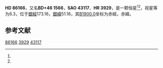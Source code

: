 {{Starbox begin
| name = HD 86166
}}
{{Starbox observe
| epoch = [[J2000.0|J2000.0]]
| constell = {{星座名待查}}<ref name=SIMBAD>{{cite web
 | url=http://simbad.u-strasbg.fr/simbad/sim-id?Ident=HR+3929
 | title =Pulsating variable Star
 | publisher=Centre de Données astronomiques de Strasbourg
 | work=SIMBAD
 | accessdate=2012-07-13}}</ref><ref name=DATA>{{cite web
 | url=http://vizier.u-strasbg.fr/viz-bin/VizieR-5?-out.add=.&-source=5050&-corr=PK=HR&-out.max=9999&HR=3929
 | title=VizieR Detailed Page
 | accessdate=2012-07-13
 | archive-date=2016-03-04
 | archive-url=https://web.archive.org/web/20160304141750/http://vizier.u-strasbg.fr/viz-bin/VizieR-5?-out.add=.&-source=5050&-corr=PK=HR&-out.max=9999&HR=3929
 | dead-url=no
 }}</ref>
| 星官 = 
| ra = {{RA|9|57|56.9}}<ref name=SIMBAD /><ref name=DATA />
| dec = {{DEC|+45|24|52}}<ref name=SIMBAD /><ref name=DATA />
| appmag_v = 6.3<ref name=SIMBAD /><ref name=DATA />
}}
{{Starbox character
| class = K0III<ref name=SIMBAD /><ref name=DATA />
| b-v = 1.11<ref name=SIMBAD /><ref name=DATA />
| u-b = 0.95<ref name=SIMBAD /><ref name=DATA />
| r-i = <ref name=SIMBAD /><ref name=DATA />
| variable = 
}}
{{Starbox astrometry
| radial_v = 0.95
| prop_mo_ra = 5
| parallax = 
| p_error = 
}}
{{Starbox catalog
| names =BD+46 1566，[[SAO星表|SAO]] 43117，[[HD星表|HD]] 86166，[[HR星表|HR]] 3929}}
{{Starbox reference |Simbad=HR+3929}}
{{Starbox end}}

'''HD 86166'''，又名'''BD+46 1566'''，'''SAO 43117'''、'''HR 3929'''，是一颗恒星<ref name=SIMBAD /><ref name=DATA />，视星等为6.3，位于[[銀道座標系|銀經]]173.16，[[銀道座標系|銀緯]]51.16，其[[B1900.0|B1900.0]]坐标为赤經{{RA|9|51|38.4}}，赤緯{{DEC|+45|51.16|27}}。

== 参考文献 ==
{{reflist}}
{{大熊座}}
{{star-stub}}

[[Category:HD和HDE天體|86166]]
[[Category:HR天體|3929]]
[[Category:SAO天體|43117]]